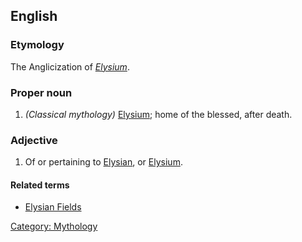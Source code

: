 ==English==

===Etymology===
The Anglicization of {{L.}} ''[[Elysium]]''.

===Proper noun===
{{en-proper noun}}

# ''(Classical mythology)'' [[Elysium]]; home of the blessed, after death.

===Adjective===
{{en-adj}}

# Of or pertaining to [[Elysian]], or [[Elysium]].

====Related terms====
*[[Elysian Fields]]

[[Category: Mythology]]
